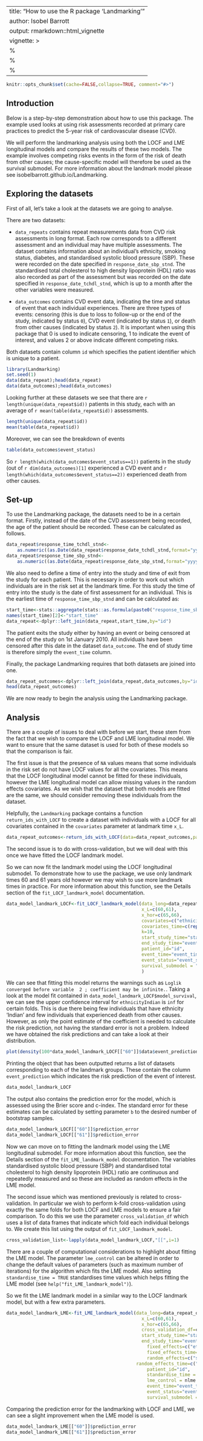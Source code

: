 
---
title: "How to use the R package 'Landmarking'"
author: Isobel Barrott
output: rmarkdown::html_vignette
vignette: >
  %\VignetteIndexEntry{How to use the R package 'Landmarking'}
  %\VignetteEngine{knitr::rmarkdown}
  %\VignetteEncoding{UTF-8}
---


```r
knitr::opts_chunk$set(cache=FALSE,collapse=TRUE, comment="#>")
```

## Introduction

Below is a step-by-step demonstration about how to use this package. The example used looks at using risk assessments recorded at primary care practices to predict the 5-year risk of cardiovascular disease (CVD).

We will perform the landmarking analysis using both the LOCF and LME longitudinal models and compare the results of these two models. The example involves competing risks events in the form of the risk of death from other causes; the cause-specific model will therefore be used as the survival submodel. For more information about the landmark model please see isobelbarrott.github.io/Landmarking.

## Exploring the datasets

First of all, let's take a look at the datasets we are going to analyse.

There are two datasets:

* `data_repeats` contains repeat measurements data from CVD risk assessments in long format. Each row corresponds to a different assessment and an individual may have multiple assessments. The dataset contains information about an individual's ethnicity, smoking status, diabetes, and standardised systolic blood pressure (SBP). These were recorded on the date specified in `response_date_sbp_stnd`. The standardised total cholesterol to high density lipoprotein (HDL) ratio was also recorded as part of the assessment but was recorded on the date specified in `response_date_tchdl_stnd`, which is up to a month after the other variables were measured.

* `data_outcomes` contains CVD event data, indicating the time and status of event that each individual experiences. There are three types of events: censoring (this is due to loss to follow-up or the end of the study, indicated by status `0`), CVD event (indicated by status `1`), or death from other causes (indicated by status `2`). It is important when using this package that 0 is used to indicate censoring, 1 to indicate the event of interest, and values 2 or above indicate different competing risks.

Both datasets contain column `id` which specifies the patient identifier which is unique to a patient. 

```r
library(Landmarking)
set.seed(1)
data(data_repeat);head(data_repeat)
data(data_outcomes);head(data_outcomes)
```

Looking further at these datasets we see that there are `r length(unique(data_repeat$id))` patients in this study, each with an average of `r mean(table(data_repeat$id))` assessments.

```r
length(unique(data_repeat$id)) 
mean(table(data_repeat$id))
```

Moreover, we can see the breakdown of events

```r
table(data_outcomes$event_status)
```

So `r length(which(data_outcomes$event_status==1))` patients in the study (out of `r dim(data_outcomes)[1]` experienced a CVD event and `r length(which(data_outcomes$event_status==2))` experienced death from other causes.


## Set-up

To use the Landmarking package, the datasets need to be in a certain format. Firstly, instead of the date of the CVD assessment being recorded, the age of the patient should be recorded. These can be calculated as follows.

```r
data_repeat$response_time_tchdl_stnd<-
    as.numeric((as.Date(data_repeat$response_date_tchdl_stnd,format="yyyy-mm-dd")-as.Date(data_repeat$dob,format="yyyy-mm-dd"))/365.25)
data_repeat$response_time_sbp_stnd<-
    as.numeric((as.Date(data_repeat$response_date_sbp_stnd,format="yyyy-mm-dd")-as.Date(data_repeat$dob,format="yyyy-mm-dd"))/365.25)
```

We also need to define a time of entry into the study and time of exit from the study for each patient. This is necessary in order to work out which individuals are in the risk set at the landmark time. For this study the time of entry into the study is the date of first assessment for an individual. This is the earliest time of `response_time_sbp_stnd` and can be calculated as:

```r
start_time<-stats::aggregate(stats::as.formula(paste0("response_time_sbp_stnd","~","id")),data_repeat,function(x){min(x)})
names(start_time)[2]<-"start_time"
data_repeat<-dplyr::left_join(data_repeat,start_time,by="id")
```

The patient exits the study either by having an event or being censored at the end of the study on 1st January 2010. All individuals have been censored after this date in the dataset `data_outcome`. The end of study time is therefore simply the `event_time` column. 

Finally, the package Landmarking requires that both datasets are joined into one.

```r
data_repeat_outcomes<-dplyr::left_join(data_repeat,data_outcomes,by="id")
head(data_repeat_outcomes)
```

We are now ready to begin the analysis using the Landmarking package.

## Analysis

There are a couple of issues to deal with before we start, these stem from the fact that we wish to compare the LOCF and LME longitudinal model. We want to ensure that the same dataset is used for both of these models so that the comparison is fair. 

The first issue is that the presence of `NA` values means that some individuals in the risk set do not have LOCF values for all the covariates. This means that the LOCF longitudinal model cannot be fitted for these individuals, however the LME longitudinal model can allow missing values in the random effects covariates. As we wish that the dataset that both models are fitted are the same, we should consider removing these individuals from the dataset.

Helpfully, the `Landmarking` package contains a function `return_ids_with_LOCF` to create a dataset with individuals with a LOCF for all covariates contained in the `covariates` parameter at landmark time `x_L`.

```r
data_repeat_outcomes<-return_ids_with_LOCF(data=data_repeat_outcomes,patient_id="id",covariates=c("ethnicity","smoking","diabetes","sbp_stnd","tchdl_stnd"),covariates_time=c(rep("response_time_sbp_stnd",4),"response_time_tchdl_stnd"),x_L=c(60,61))
```

The second issue is to do with cross-validation, but we will deal with this once we have fitted the LOCF landmark model.

So we can now  fit the landmark model using the LOCF longitudinal submodel. To demonstrate how to use the package, we use only landmark times 60 and 61 years old however we may wish to use more landmark times in practice. For more information about this function, see the Details section of the `fit_LOCF_landmark_model` documentation.


```r
data_model_landmark_LOCF<-fit_LOCF_landmark_model(data_long=data_repeat_outcomes,
                                                  x_L=c(60,61),
                                                  x_hor=c(65,66), 
                                                  covariates=c("ethnicity","smoking","diabetes","sbp_stnd","tchdl_stnd"),
                                                  covariates_time=c(rep("response_time_sbp_stnd",4),"response_time_tchdl_stnd"),
                                                  k=10,
                                                  start_study_time="start_time",
                                                  end_study_time="event_time",
                                                  patient_id="id",
                                                  event_time="event_time",
                                                  event_status="event_status",
                                                  survival_submodel = "cause_specific"
                                                  )
```

We can see that fitting this model returns the warnings such as `Loglik converged before variable  2 ; coefficient may be infinite.`. Taking a look at the model fit contained in `data_model_landmark_LOCF$model_survival`, we can see the upper confidence interval for `ethnicityIndian` is `inf` for certain folds. This is due there being few individuals that have ethnicity 'Indian' and few individuals that experienced death from other causes. However, as only the point estimate of the coefficient is needed to calculate the risk prediction, not having the standard error is not a problem. Indeed we have obtained the risk predictions and can take a look at their distribution.


```r
plot(density(100*data_model_landmark_LOCF[["60"]]$data$event_prediction), xlab="Predicted risk of CVD event (%)",main="Landmark age 60")
```

Printing the object that has been outputted returns a list of datasets corresponding to each of the landmark groups. These contain the column `event_prediction` which indicates the risk prediction of the event of interest.

```r
data_model_landmark_LOCF
```

The output also contains the prediction error for the model, which is assessed using the Brier score and c-index. The standard error for these estimates can be calculated by setting parameter `b` to the desired number of bootstrap samples. 

```r
data_model_landmark_LOCF[["60"]]$prediction_error
data_model_landmark_LOCF[["61"]]$prediction_error
```
Now we can move on to fitting the landmark model using the LME longitudinal submodel.  For more information about this function, see the Details section of the `fit_LME_landmark_model` documentation. The variables standardised systolic blood pressure (SBP) and standardised total cholesterol to high density lipoprotein (HDL) ratio are continuous and repeatedly measured and so these are included as random effects in the LME model.  

The second issue which was mentioned previously is related to cross-validation. In particular we wish to perform k-fold cross-validation using exactly the same folds for both LOCF and LME models to ensure a fair comparison. To do this we use the parameter `cross_validation_df` which uses a list of data frames that indicate which fold each individual belongs to. We create this list using the output of `fit_LOCF_landmark_model`.

```r
cross_validation_list<-lapply(data_model_landmark_LOCF,"[[",i=1)
```

There are a couple of computational considerations to highlight about fitting the LME model. The parameter `lme_control` can be altered in order to change the  default values of parameters (such as maximum number of iterations) for the algorithm which fits the LME model. Also setting `standardise_time = TRUE` standardises time values which helps fitting the LME model (see `help("fit_LME_landmark_model")`).

So we fit the LME landmark model in a similar way to the LOCF landmark model, but with a few extra parameters.

```r
data_model_landmark_LME<-fit_LME_landmark_model(data_long=data_repeat_outcomes,
                                                  x_L=c(60,61),
                                                  x_hor=c(65,66),
                                                  cross_validation_df=cross_validation_list,
                                                  start_study_time="start_time",
                                                  end_study_time="event_time",
                                                    fixed_effects=c("ethnicity","smoking","diabetes"),
                                                    fixed_effects_time="response_time_sbp_stnd",
                                                    random_effects=c("sbp_stnd","tchdl_stnd"),
                                                random_effects_time=c("response_time_sbp_stnd","response_time_tchdl_stnd"),
                                                    patient_id="id",
                                                    standardise_time = TRUE,
                                                    lme_control = nlme::lmeControl(maxIter=100,msMaxIter=100),
                                                    event_time="event_time",
                                                    event_status="event_status",
                                                    survival_submodel = "cause_specific")
```

Comparing the prediction error for the landmarking with LOCF and LME, we can see a slight improvement when the LME model is used.

```r
data_model_landmark_LME[["60"]]$prediction_error
data_model_landmark_LME[["61"]]$prediction_error
```
